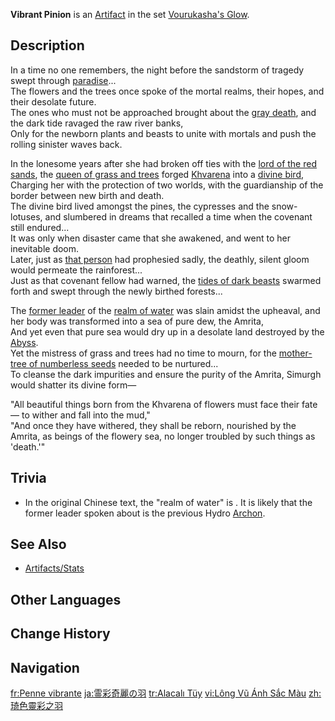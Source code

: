 {{Artifact Infobox
|image = Item Vibrant Pinion.png
|set   = Vourukasha's Glow
|piece = Plume of Death
}}
{{Description|An exquisite feather-shaped decoration on which the vivid hues of verdant leaves and fragrant flowers shimmer.}}
'''Vibrant Pinion''' is an [[Artifact]] in the set [[Vourukasha's Glow]].
<!--
==Gameplay Notes==
-->
==Description==
In a time no one remembers, the night before the sandstorm of tragedy swept through [[Ay-Khanoum|paradise]]...<br>
The flowers and the trees once spoke of the mortal realms, their hopes, and their desolate future.<br>
The ones who must not be approached brought about the [[Forbidden Knowledge|gray death]], and the dark tide ravaged the raw river banks,<br>
Only for the newborn plants and beasts to unite with mortals and push the rolling sinister waves back.

In the lonesome years after she had broken off ties with the [[King Deshret|lord of the red sands]], the [[Greater Lord Rukkhadevata|queen of grass and trees]] forged [[Khvarena]] into a [[Simurgh|divine bird]],<br>
Charging her with the protection of two worlds, with the guardianship of the border between new birth and death.<br>
The divine bird lived amongst the pines, the cypresses and the snow-lotuses, and slumbered in dreams that recalled a time when the covenant still endured...<br>
It was only when disaster came that she awakened, and went to her inevitable doom.<br>
Later, just as [[Nabu Malikata|that person]] had prophesied sadly, the deathly, silent gloom would permeate the rainforest...<br>
Just as that covenant fellow had warned, the [[Cataclysm|tides of dark beasts]] swarmed forth and swept through the newly birthed forests...

The [[Egeria|former leader]] of the [[Fontaine|realm of water]] was slain amidst the upheaval, and her body was transformed into a sea of pure dew, the Amrita,<br>
And yet even that pure sea would dry up in a desolate land destroyed by the [[Abyss]].<br>
Yet the mistress of grass and trees had no time to mourn, for the [[Harvisptokhm|mother-tree of numberless seeds]] needed to be nurtured...<br>
To cleanse the dark impurities and ensure the purity of the Amrita, Simurgh would shatter its divine form—

"All beautiful things born from the Khvarena of flowers must face their fate — to wither and fall into the mud,"<br>
"And once they have withered, they shall be reborn, nourished by the Amrita, as beings of the flowery sea, no longer troubled by such things as 'death.'"

==Trivia==
*In the original Chinese text, the "realm of water" is {{Zh|水之国|tl=kingdom of water (Hydro)}}. It is likely that the former leader spoken about is the previous Hydro [[Archon]].

==See Also==
*[[Artifacts/Stats]]

==Other Languages==
{{Other Languages
|en       = Vibrant Pinion
|zhs      = 琦色灵彩之羽
|zhs_rm   = Qísè Língcǎi zhī Yǔ
|zht      = 琦色靈彩之羽
|zht_rm   = Qísè Língcǎi zhī Yǔ
|zh_tl    = 
|ja       = 霊彩奇麗の羽
|ja_rm    = Reisai Kirei no Hane{{assumed}}
|ja_tl    = 
|ko       = 영롱한 옥빛 깃털
|ko_tl    = Bright Jade-Colored Feather
|es       = Pluma Cromática
|es_tl    = Chromatic Plume
|fr       = Penne vibrante
|fr_tl    = Large Vibrant Feather
|ru       = Самоцветное перо
|ru_tl    = Semiprecious Feather
|th       = Vibrant Pinion
|vi       = Lông Vũ Ánh Sắc Màu
|vi_tl    = 
|de       = Bezaubernde Feder
|de_tl    = Enchanting Feather
|id       = Vibrant Pinion
|pt       = Pluma do Cristal Reluzente
|pt_tl    = 
|tr       = Alacalı Tüy
|tr_tl    = Mottled Feather
|it       = Penna dalle tinte vivaci
|it_tl    = Brightly-Colored Plume
}}

==Change History==
{{Change History|3.6}}

==Navigation==
{{Artifact Set Navbox|Vourukasha's Glow}}

[[fr:Penne vibrante]]
[[ja:霊彩奇麗の羽]]
[[tr:Alacalı Tüy]]
[[vi:Lông Vũ Ánh Sắc Màu]]
[[zh:琦色靈彩之羽]]